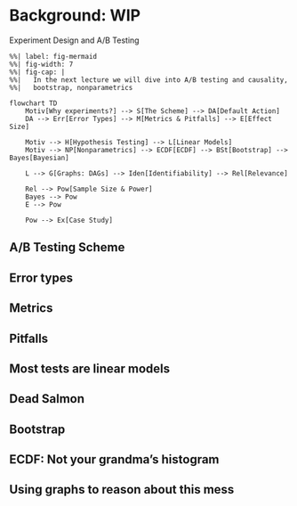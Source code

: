 # Background: WIP

Experiment Design and A/B Testing

```mermaid
%%| label: fig-mermaid
%%| fig-width: 7
%%| fig-cap: |
%%|   In the next lecture we will dive into A/B testing and causality,
%%|   bootstrap, nonparametrics

flowchart TD
	Motiv[Why experiments?] --> S[The Scheme] --> DA[Default Action]
    DA --> Err[Error Types] --> M[Metrics & Pitfalls] --> E[Effect Size]

    Motiv --> H[Hypothesis Testing] --> L[Linear Models]
    Motiv --> NP[Nonparametrics] --> ECDF[ECDF] --> BSt[Bootstrap] --> Bayes[Bayesian]

    L --> G[Graphs: DAGs] --> Iden[Identifiability] --> Rel[Relevance]

    Rel --> Pow[Sample Size & Power]
    Bayes --> Pow
    E --> Pow

    Pow --> Ex[Case Study]
```


## A/B Testing Scheme


## Error types


## Metrics


## Pitfalls


## Most tests are linear models


## Dead Salmon


## Bootstrap


## ECDF: Not your grandma's histogram


## Using graphs to reason about this mess
